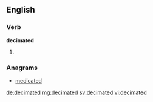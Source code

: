==English==

===Verb===
'''decimated'''

# {{past of|decimate}}

===Anagrams===
* [[medicated#English|medicated]]

[[de:decimated]]
[[mg:decimated]]
[[sv:decimated]]
[[vi:decimated]]